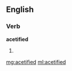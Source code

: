 ==English==

===Verb===
'''acetified'''

# {{past of|[[acetify]]}}

[[mg:acetified]]
[[ml:acetified]]